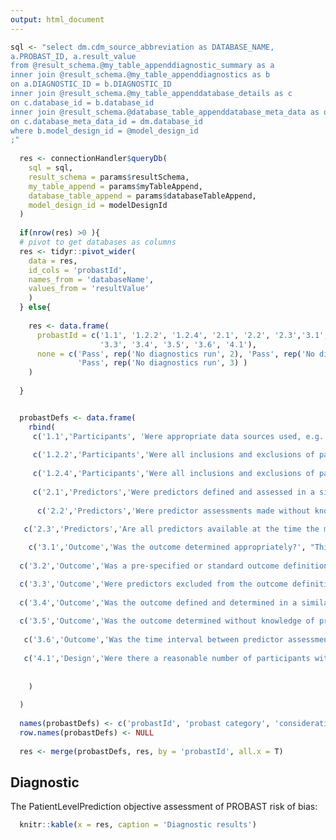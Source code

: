 ```yaml
---
output: html_document
---
```


```r
  
sql <- "select dm.cdm_source_abbreviation as DATABASE_NAME, 
a.PROBAST_ID, a.result_value 
from @result_schema.@my_table_appenddiagnostic_summary as a 
inner join @result_schema.@my_table_appenddiagnostics as b
on a.DIAGNOSTIC_ID = b.DIAGNOSTIC_ID
inner join @result_schema.@my_table_appenddatabase_details as c
on c.database_id = b.database_id
inner join @result_schema.@database_table_appenddatabase_meta_data as dm
on c.database_meta_data_id = dm.database_id
where b.model_design_id = @model_design_id
;"  
  
  res <- connectionHandler$queryDb(
    sql = sql, 
    result_schema = params$resultSchema,
    my_table_append = params$myTableAppend,
    database_table_append = params$databaseTableAppend,
    model_design_id = modelDesignId
  )
  
  if(nrow(res) >0 ){
  # pivot to get databases as columns 
  res <- tidyr::pivot_wider(
    data = res, 
    id_cols = 'probastId', 
    names_from = 'databaseName', 
    values_from = 'resultValue'
    )
  } else{
    
    res <- data.frame(
      probastId = c('1.1', '1.2.2', '1.2.4', '2.1', '2.2', '2.3','3.1','3.2',
                    '3.3', '3.4', '3.5', '3.6', '4.1'),
      none = c('Pass', rep('No diagnostics run', 2), 'Pass', rep('No diagnostics run', 5),
               'Pass', rep('No diagnostics run', 3) )
    )
    
  }


  probastDefs <- data.frame(
    rbind(
     c('1.1','Participants', 'Were appropriate data sources used, e.g. cohort, RCT or nested case-control study data?', 'PatientLevelPrediction uses a cohort design'),
     
     c('1.2.2','Participants','Were all inclusions and exclusions of participants appropriate?', "Check the demographic differences between inclusion criteria in popualtion settings and no additional inclusions (1 = similar, 0 = disimilar)"),
     
     c('1.2.4','Participants','Were all inclusions and exclusions of participants appropriate?', "Check the demographic differences between inclusion criteria in popualtion settings and no additional inclusions (1 = similar, 0 = disimilar)"),
     
     c('2.1','Predictors','Were predictors defined and assessed in a similar way for all participants?', "PatientLevelPrediction uses standardized feature extraction to consistently engineer the predictors"),
     
      c('2.2','Predictors','Were predictor assessments made without knowledge of outcome data?', "Rule check is the last date used to engineer predictors before the time-at-risk start? (if it is then pass)"),
     
   c('2.3','Predictors','Are all predictors available at the time the model is intended to be used?', "This fails if the last date used to engineer predictors is after index but this requires the user to think about their data and design to determine whether this passes"),

    c('3.1','Outcome','Was the outcome determined appropriately?', "This needs to be check via cohort diagnostic of the outcome cohort"),  
   
  c('3.2','Outcome','Was a pre-specified or standard outcome definition used?', "This passes if the outcome was from the OHDSI phenotype library (needs to be manually confirmed)"),

  c('3.3','Outcome','Were predictors excluded from the outcome definition?', "Check Kaplan Meier plots to see whether outcomes occur close to index (which may mean predictors and outcome overlap) or not"),
   
  c('3.4','Outcome','Was the outcome defined and determined in a similar way for all participants?', "PatientLevelPrediction determines the outcome based on an outcome phenotype, so the same logic is used for all patients."),   
  
  c('3.5','Outcome','Was the outcome determined without knowledge of predictor information?', "PatientLevelPrediction framework requires defining the outcome independently of the covariates - manually confirm ... "),
  
   c('3.6','Outcome','Was the time interval between predictor assessment and outcome determination appropriate?', "Rule: does the time-at-risk start on or after target index?  If so, pass."), 
  
   c('4.1','Design','Were there a reasonable number of participants with the outcome?', "Rule: If less than 100 fail.")
     
     
    )
    
  )
  
  names(probastDefs) <- c('probastId', 'probast category', 'consideration', 'explanation')
  row.names(probastDefs) <- NULL
  
  res <- merge(probastDefs, res, by = 'probastId', all.x = T)

```
  
## Diagnostic

The PatientLevelPrediction objective assessment of PROBAST risk of bias:

```r
  knitr::kable(x = res, caption = 'Diagnostic results')
```

